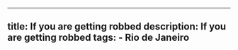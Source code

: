 ---
  title: If you are getting robbed
  description: If you are getting robbed
  tags:
    - Rio de Janeiro
  ---